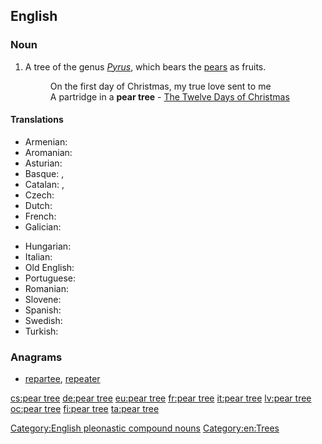 ==English==

===Noun===
{{en-noun|sg=[[pear]] [[tree]]}}

# A tree of the genus ''[[Pyrus]]'', which bears the [[pear]]s as fruits.
#: On the first day of Christmas, my true love sent to me
#: A partridge in a '''pear tree''' - [[w:The Twelve Days of Christmas (song)|The Twelve Days of Christmas]]

====Translations====
{{trans-top|a tree of the genus ''Pyrus''}}
* Armenian: {{t-|hy|տանձենի|tr=tanjeni}}
* Aromanian: {{t|rup|per}}
* Asturian: {{t|ast|peral|m|f}}
* Basque: {{t|eu|udareondo}}, {{t|eu|madariondo}}
* Catalan: {{t|ca|perer|m}}, {{t|ca|perera|f}}
* Czech: {{t|cs|hrušeň|f}}
* Dutch: {{t+|nl|perenboom}}
* French: {{t|fr|poirier|m}}
* Galician: {{t|gl|pereira|f}}
{{trans-mid}}
* Hungarian: {{t-|hu|körtefa}}
* Italian: {{t|it|pero|m}}
* Old English: {{t|ang|pyrige|xs=Old English}}
* Portuguese: {{t+|pt|pereira|f}}
* Romanian: {{t|ro|păr}}
* Slovene: {{t+|sl|hruška|n}}
* Spanish: {{t|es|peral|m}}
* Swedish: {{t+|sv|päronträd|n}}
* Turkish: {{t-|tr|armut ağacı}}
{{trans-bottom}}

===Anagrams===
* [[repartee#English|repartee]], [[repeater#English|repeater]]

[[Category:English pleonastic compound nouns]]
[[Category:en:Trees]]

[[cs:pear tree]]
[[de:pear tree]]
[[eu:pear tree]]
[[fr:pear tree]]
[[it:pear tree]]
[[lv:pear tree]]
[[oc:pear tree]]
[[fi:pear tree]]
[[ta:pear tree]]